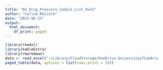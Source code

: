 ```yaml
---
title: "N2_Drug_Pressure_Sample_List_Run1"
author: "Callum Malcolm"
date: "2023-06-15"
output:
  html_document:
    df_print: paged
---
```


``` r
library(readxl)
library(kableExtra)
library(rmarkdown)
data <- read_excel("~/Library/CloudStorage/OneDrive-UniversityofCambridge/Turner Lab/Data/Drug Pressure - Sequencing/Sample List.xlsx")
paged_table(data, options = list(rows.print = 15))
```
